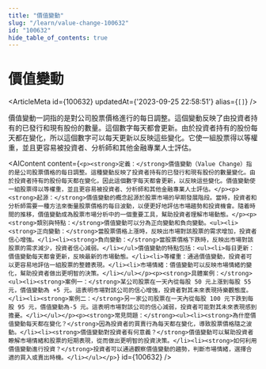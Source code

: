 ```yaml
---
title: "價值變動"
slug: "/learn/value-change-100632"
id: "100632"
hide_table_of_contents: true
---
```



# 價值變動

<ArticleMeta id={100632} updatedAt={'2023-09-25 22:58:51'} alias={`[]`} />
<div className='border-solid border-b border-t-0 my-4 border-[var(--ifm-color-gray-300)]' />

價值變動一詞指的是對公司股票價格進行的每日調整。這個變動反映了由投資者持有的已發行和現有股份的數量。這個數字每天都會更新。由於投資者持有的股份每天都在變化，所以這個數字可以每天更新以反映這些變化。它使一組股票得以等權重，並且更容易被投資者、分析師和其他金融專業人士評估。

<AIContent content={`<p><strong>定義：</strong>價值變動（Value Change）指的是公司股票價格的每日調整。這種變動反映了投資者持有的已發行和現有股份的數量變化。由於投資者持有的股份每天都在變化，因此這個數字每天都會更新，以反映這些變化。價值變動使一組股票得以等權重，並且更容易被投資者、分析師和其他金融專業人士評估。</p><p><strong>起源：</strong>價值變動的概念起源於股票市場的早期發展階段。當時，投資者和分析師需要一種方法來衡量股票價格的每日波動，以便更好地評估市場趨勢和投資機會。隨着時間的推移，價值變動成為股票市場分析中的一個重要工具，幫助投資者理解市場動態。</p><p><strong>類別與特點：</strong>價值變動可以分為正向變動和負向變動。<ul><li><strong>正向變動：</strong>當股票價格上漲時，反映出市場對該股票的需求增加，投資者信心增強。</li><li><strong>負向變動：</strong>當股票價格下跌時，反映出市場對該股票的需求減少，投資者信心減弱。</li></ul>價值變動的特點包括：<ul><li>每日更新：價值變動每天都會更新，反映最新的市場動態。</li><li>等權重：通過價值變動，投資者可以更容易地評估一組股票的整體表現。</li><li>市場情緒：價值變動可以反映市場情緒的變化，幫助投資者做出更明智的決策。</li></ul></p><p><strong>具體案例：</strong><ul><li><strong>案例一：</strong>某公司股票在一天內從每股 50 元上漲到每股 55 元，價值變動為 +5 元。這表明市場對該公司的信心增強，投資者對其未來表現持樂觀態度。</li><li><strong>案例二：</strong>另一家公司股票在一天內從每股 100 元下跌到每股 95 元，價值變動為-5 元。這表明市場對該公司的信心減弱，投資者可能對其未來表現感到擔憂。</li></ul></p><p><strong>常見問題：</strong><ul><li><strong>為什麼價值變動每天都在變化？</strong>因為投資者的買賣行為每天都在變化，導致股票價格隨之波動。</li><li><strong>價值變動對投資者有何意義？</strong>價值變動可以幫助投資者瞭解市場情緒和股票的短期表現，從而做出更明智的投資決策。</li><li><strong>如何利用價值變動進行投資？</strong>投資者可以通過觀察價值變動的趨勢，判斷市場情緒，選擇合適的買入或賣出時機。</li></ul></p>`} id={100632} />
